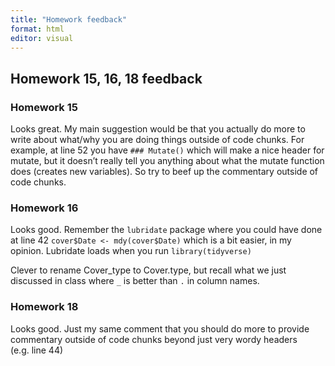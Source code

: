 ```yaml
---
title: "Homework feedback"
format: html
editor: visual
---
```


## Homework 15, 16, 18 feedback

### Homework 15

Looks great. My main suggestion would be that you actually do more to write about what/why you are doing things outside of code chunks. For example, at line 52 you have `### Mutate()` which will make a nice header for mutate, but it doesn't really tell you anything about what the mutate function does (creates new variables). So try to beef up the commentary outside of code chunks.

### Homework 16

Looks good. Remember the `lubridate` package where you could have done at line 42 `cover$Date <- mdy(cover$Date)` which is a bit easier, in my opinion. Lubridate loads when you run `library(tidyverse)`

Clever to rename Cover_type to Cover.type, but recall what we just discussed in class where `_` is better than `.` in column names.

### Homework 18

Looks good. Just my same comment that you should do more to provide commentary outside of code chunks beyond just very wordy headers (e.g. line 44)

